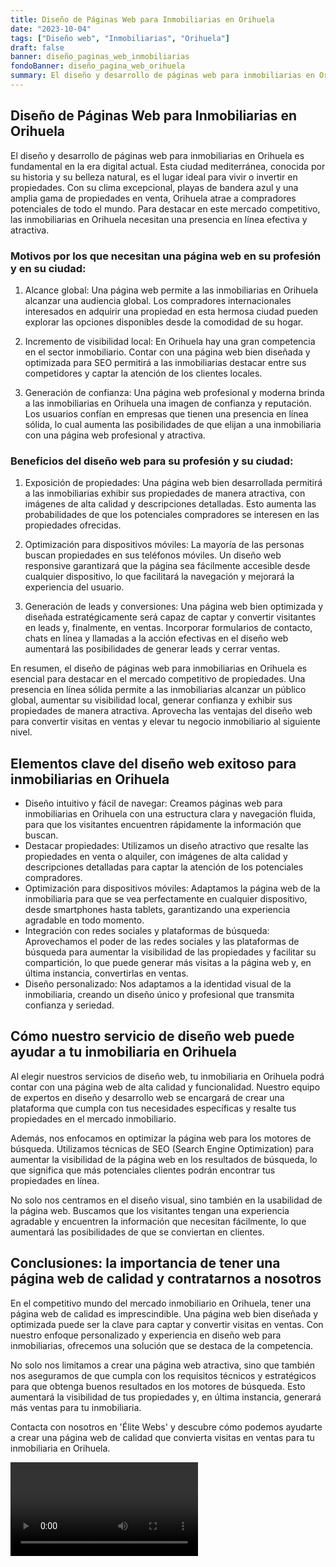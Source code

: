 ```yaml
---
title: Diseño de Páginas Web para Inmobiliarias en Orihuela
date: "2023-10-04"
tags: ["Diseño web", "Inmobiliarias", "Orihuela"]
draft: false
banner: diseño_paginas_web_inmobiliarias
fondoBanner: diseño_pagina_web_orihuela
summary: El diseño y desarrollo de páginas web para inmobiliarias en Orihuela es fundamental en la era digital actual. Esta ciudad mediterránea, conocida por su historia y su belleza natural, es el lugar ideal para vivir o invertir en propiedades. Con su clima excepcional, playas de bandera azul y una amplia gama de propiedades en venta, Orihuela atrae a compradores potenciales de todo el mundo. Para destacar en este mercado competitivo, las inmobiliarias en Orihuela necesitan una presencia en línea efectiva y atractiva.
---
```



## Diseño de Páginas Web para Inmobiliarias en Orihuela

El diseño y desarrollo de páginas web para inmobiliarias en Orihuela es fundamental en la era digital actual. Esta ciudad mediterránea, conocida por su historia y su belleza natural, es el lugar ideal para vivir o invertir en propiedades. Con su clima excepcional, playas de bandera azul y una amplia gama de propiedades en venta, Orihuela atrae a compradores potenciales de todo el mundo. Para destacar en este mercado competitivo, las inmobiliarias en Orihuela necesitan una presencia en línea efectiva y atractiva.

### Motivos por los que necesitan una página web en su profesión y en su ciudad:

1. Alcance global: Una página web permite a las inmobiliarias en Orihuela alcanzar una audiencia global. Los compradores internacionales interesados ​​en adquirir una propiedad en esta hermosa ciudad pueden explorar las opciones disponibles desde la comodidad de su hogar.

2. Incremento de visibilidad local: En Orihuela hay una gran competencia en el sector inmobiliario. Contar con una página web bien diseñada y optimizada para SEO permitirá a las inmobiliarias destacar entre sus competidores y captar la atención de los clientes locales.

3. Generación de confianza: Una página web profesional y moderna brinda a las inmobiliarias en Orihuela una imagen de confianza y reputación. Los usuarios confían en empresas que tienen una presencia en línea sólida, lo cual aumenta las posibilidades de que elijan a una inmobiliaria con una página web profesional y atractiva.

### Beneficios del diseño web para su profesión y su ciudad:

1. Exposición de propiedades: Una página web bien desarrollada permitirá a las inmobiliarias exhibir sus propiedades de manera atractiva, con imágenes de alta calidad y descripciones detalladas. Esto aumenta las probabilidades de que los potenciales compradores se interesen en las propiedades ofrecidas.

2. Optimización para dispositivos móviles: La mayoría de las personas buscan propiedades en sus teléfonos móviles. Un diseño web responsive garantizará que la página sea fácilmente accesible desde cualquier dispositivo, lo que facilitará la navegación y mejorará la experiencia del usuario.

3. Generación de leads y conversiones: Una página web bien optimizada y diseñada estratégicamente será capaz de captar y convertir visitantes en leads y, finalmente, en ventas. Incorporar formularios de contacto, chats en línea y llamadas a la acción efectivas en el diseño web aumentará las posibilidades de generar leads y cerrar ventas.

En resumen, el diseño de páginas web para inmobiliarias en Orihuela es esencial para destacar en el mercado competitivo de propiedades. Una presencia en línea sólida permite a las inmobiliarias alcanzar un público global, aumentar su visibilidad local, generar confianza y exhibir sus propiedades de manera atractiva. Aprovecha las ventajas del diseño web para convertir visitas en ventas y elevar tu negocio inmobiliario al siguiente nivel.

<GifSeo />

<Cta />

## Elementos clave del diseño web exitoso para inmobiliarias en Orihuela

- Diseño intuitivo y fácil de navegar: Creamos páginas web para inmobiliarias en Orihuela con una estructura clara y navegación fluida, para que los visitantes encuentren rápidamente la información que buscan.
- Destacar propiedades: Utilizamos un diseño atractivo que resalte las propiedades en venta o alquiler, con imágenes de alta calidad y descripciones detalladas para captar la atención de los potenciales compradores.
- Optimización para dispositivos móviles: Adaptamos la página web de la inmobiliaria para que se vea perfectamente en cualquier dispositivo, desde smartphones hasta tablets, garantizando una experiencia agradable en todo momento.
- Integración con redes sociales y plataformas de búsqueda: Aprovechamos el poder de las redes sociales y las plataformas de búsqueda para aumentar la visibilidad de las propiedades y facilitar su compartición, lo que puede generar más visitas a la página web y, en última instancia, convertirlas en ventas.
- Diseño personalizado: Nos adaptamos a la identidad visual de la inmobiliaria, creando un diseño único y profesional que transmita confianza y seriedad.

## Cómo nuestro servicio de diseño web puede ayudar a tu inmobiliaria en Orihuela

Al elegir nuestros servicios de diseño web, tu inmobiliaria en Orihuela podrá contar con una página web de alta calidad y funcionalidad. Nuestro equipo de expertos en diseño y desarrollo web se encargará de crear una plataforma que cumpla con tus necesidades específicas y resalte tus propiedades en el mercado inmobiliario.

Además, nos enfocamos en optimizar la página web para los motores de búsqueda. Utilizamos técnicas de SEO (Search Engine Optimization) para aumentar la visibilidad de la página web en los resultados de búsqueda, lo que significa que más potenciales clientes podrán encontrar tus propiedades en línea.

No solo nos centramos en el diseño visual, sino también en la usabilidad de la página web. Buscamos que los visitantes tengan una experiencia agradable y encuentren la información que necesitan fácilmente, lo que aumentará las posibilidades de que se conviertan en clientes.

## Conclusiones: la importancia de tener una página web de calidad y contratarnos a nosotros

En el competitivo mundo del mercado inmobiliario en Orihuela, tener una página web de calidad es imprescindible. Una página web bien diseñada y optimizada puede ser la clave para captar y convertir visitas en ventas. Con nuestro enfoque personalizado y experiencia en diseño web para inmobiliarias, ofrecemos una solución que se destaca de la competencia.

No solo nos limitamos a crear una página web atractiva, sino que también nos aseguramos de que cumpla con los requisitos técnicos y estratégicos para que obtenga buenos resultados en los motores de búsqueda. Esto aumentará la visibilidad de tus propiedades y, en última instancia, generará más ventas para tu inmobiliaria.

Contacta con nosotros en 'Élite Webs' y descubre cómo podemos ayudarte a crear una página web de calidad que convierta visitas en ventas para tu inmobiliaria en Orihuela.

<Video />

<CtaBot job="Inmobiliarias" city="Orihuela" />

<Gmaps query="Orihuela+españa+maps" />
